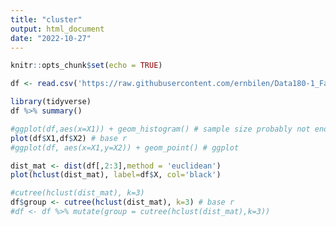 ```yaml
---
title: "cluster"
output: html_document
date: "2022-10-27"
---
```


```r
knitr::opts_chunk$set(echo = TRUE)
```

```r
df <- read.csv('https://raw.githubusercontent.com/ernbilen/Data180-1_Fall22/main/data/Cluster_Ex.csv')
```

```r
library(tidyverse)
df %>% summary()
```
```r
#ggplot(df,aes(x=X1)) + geom_histogram() # sample size probably not enough for a histogram
plot(df$X1,df$X2) # base r
#ggplot(df, aes(x=X1,y=X2)) + geom_point() # ggplot
```

```r
dist_mat <- dist(df[,2:3],method = 'euclidean')
plot(hclust(dist_mat), label=df$X, col='black')
```
```r
#cutree(hclust(dist_mat), k=3)
df$group <- cutree(hclust(dist_mat), k=3) # base r
#df <- df %>% mutate(group = cutree(hclust(dist_mat),k=3))
```

